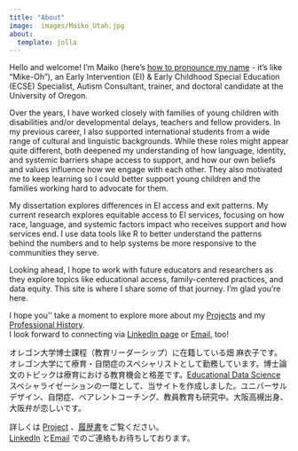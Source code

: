 ```yaml
---
title: "About"
image:  images/Maiko_Utah.jpg
about:
  template: jolla
---
```


Hello and welcome! I'm Maiko (here's [how to pronounce my name](https://namedrop.io/maikohata) - it's like "Mike-Oh"), an Early Intervention (EI) & Early Childhood Special Education (ECSE) Specialist, Autism Consultant, trainer, and doctoral candidate at the University of Oregon.

Over the years, I have worked closely with families of young children with disabilities and/or developmental delays, teachers and fellow providers. In my previous career, I also supported international students from a wide range of cultural and linguistic backgrounds. While these roles might appear quite different, both deepened my understanding of how language, identity, and systemic barriers shape access to support, and how our own beliefs and values influence how we engage with each other. They also motivated me to keep learning so I could better support young children and the families working hard to advocate for them.

My dissertation explores differences in EI access and exit patterns. My current research explores equitable access to EI services, focusing on how race, language, and systemic factors impact who receives support and how services end. I use data tools like R to better understand the patterns behind the numbers and to help systems be more responsive to the communities they serve.

Looking ahead, I hope to work with future educators and researchers as they explore topics like educational access, family-centered practices, and data equity. This site is where I share some of that journey. I’m glad you’re here.

I hope you'' take a moment to explore more about my [Projects](posts.html) and my [Professional History](images/Maiko%20Hata%20CV%2025.pdf).\
I look forward to connecting via [LinkedIn page](https://www.linkedin.com/in/maikohata/) or [Email](mailto:hata@uoregon.edu), too!

オレゴン大学博士課程（教育リーダーシップ）に在籍している畑 麻衣子です。オレゴン大学にて療育・自閉症のスペシャリストとして勤務しています。博士論文のトピックは療育における教育機会と格差です。[Educational Data Science](https://education.uoregon.edu/) スペシャライゼーションの一環として、当サイトを作成しました。ユニバーサルデザイン、自閉症、ペアレントコーチング、教員教育も研究中。大阪高槻出身、大阪弁が恋しいです。

詳しくは [Project](posts.html) 、[履歴書](images/Maiko%20Hata%20CV%2025.pdf)をご覧ください。\
[LinkedIn](https://www.linkedin.com/in/maikohata/) と[Email](mailto:hata@uoregon.edu) でのご連絡もお待ちしております。

